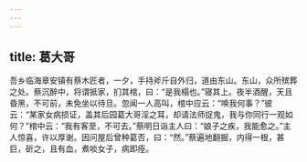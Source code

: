 ```yaml
---
---
---
```

title: 葛大哥
---




吾乡临海章安镇有蔡木匠者，一夕，手持斧斤自外归，道由东山。东山，众所殡葬之处。蔡沉醉中，将谓抵家，扪其棺，曰：“是我榻也。”寝其上。夜半酒醒，天且昏黑，不可前，未免坐以待旦。忽闻一人高叫，棺中应云：“唤我何事？”彼云：“某家女病损证，盖其后园葛大哥淫之耳，却请法师捉鬼，我与你同行一观如何？”棺中云：“我有客至，不可去。”蔡明日诣主人曰：“娘子之疾，我能愈之。”主人惊喜，许以厚谢。因问屋后曾种葛否，曰：“然。”蔡遍地翻掘，内得一根，甚巨，斫之，且有血，煮啖女子，病即痊。
